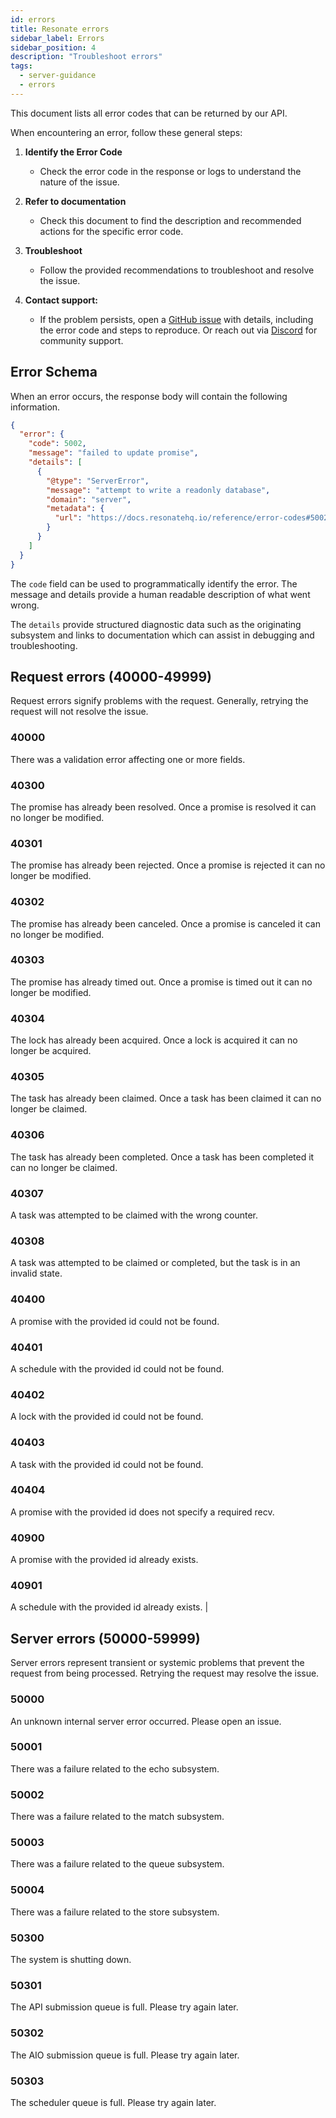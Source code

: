 ```yaml
---
id: errors
title: Resonate errors
sidebar_label: Errors
sidebar_position: 4
description: "Troubleshoot errors"
tags:
  - server-guidance
  - errors
---
```


This document lists all error codes that can be returned by our API.

When encountering an error, follow these general steps:

1. **Identify the Error Code**

   - Check the error code in the response or logs to understand the nature of the issue.

2. **Refer to documentation**

   - Check this document to find the description and recommended actions for the specific error code.

3. **Troubleshoot**

   - Follow the provided recommendations to troubleshoot and resolve the issue.

4. **Contact support:**
   - If the problem persists, open a [GitHub issue](https://github.com/resonatehq/resonate/issues/new) with details, including the error code and steps to reproduce.
     Or reach out via [Discord](https://resonatehq.io/discord) for community support.

## Error Schema

When an error occurs, the response body will contain the following information.

```json
{
  "error": {
    "code": 5002,
    "message": "failed to update promise",
    "details": [
      {
        "@type": "ServerError",
        "message": "attempt to write a readonly database",
        "domain": "server",
        "metadata": {
          "url": "https://docs.resonatehq.io/reference/error-codes#5002"
        }
      }
    ]
  }
}
```

The `code` field can be used to programmatically identify the error.
The message and details provide a human readable description of what went wrong.

The `details` provide structured diagnostic data such as the originating subsystem and links to documentation which can assist in debugging and troubleshooting.

## Request errors (40000-49999)

Request errors signify problems with the request. Generally, retrying the request will not resolve the issue.

### 40000

There was a validation error affecting one or more fields.

### 40300

The promise has already been resolved. Once a promise is resolved it can no longer be modified.

### 40301

The promise has already been rejected. Once a promise is rejected it can no longer be modified.

### 40302

The promise has already been canceled. Once a promise is canceled it can no longer be modified.

### 40303

The promise has already timed out. Once a promise is timed out it can no longer be modified.

### 40304

The lock has already been acquired. Once a lock is acquired it can no longer be acquired.

### 40305

The task has already been claimed. Once a task has been claimed it can no longer be claimed.

### 40306

The task has already been completed. Once a task has been completed it can no longer be claimed.

### 40307

A task was attempted to be claimed with the wrong counter.

### 40308

A task was attempted to be claimed or completed, but the task is in an invalid state.

### 40400

A promise with the provided id could not be found.

### 40401

A schedule with the provided id could not be found.

### 40402

A lock with the provided id could not be found.

### 40403

A task with the provided id could not be found.

### 40404

A promise with the provided id does not specify a required recv.

### 40900

A promise with the provided id already exists.

### 40901

A schedule with the provided id already exists. |

## Server errors (50000-59999)

Server errors represent transient or systemic problems that prevent the request from being processed.
Retrying the request may resolve the issue.

### 50000

An unknown internal server error occurred. Please open an issue.

### 50001

There was a failure related to the echo subsystem.

### 50002

There was a failure related to the match subsystem.

### 50003

There was a failure related to the queue subsystem.

### 50004

There was a failure related to the store subsystem.

### 50300

The system is shutting down.

### 50301

The API submission queue is full. Please try again later.

### 50302

The AIO submission queue is full. Please try again later.

### 50303

The scheduler queue is full. Please try again later.
